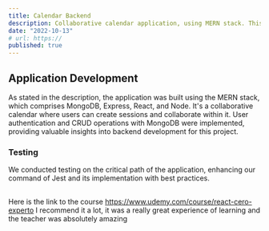 ```yaml
---
title: Calendar Backend
description: Collaborative calendar application, using MERN stack. This application is a Single Page Application (SPA) that I developed during a comprehensive React full-stack course on Udemy, taught by Fernando Herrera.
date: "2022-10-13"
# url: https://
published: true
---
```


## Application Development

As stated in the description, the application was built using the MERN stack, which comprises MongoDB, Express, React, and Node. It's a collaborative calendar where users can create sessions and collaborate within it. User authentication and CRUD operations with MongoDB were implemented, providing valuable insights into backend development for this project.

### Testing

We conducted testing on the critical path of the application, enhancing our command of Jest and its implementation with best practices.

##

Here is the link to the course https://www.udemy.com/course/react-cero-experto
I recommend it a lot, it was a really great experience of learning and the teacher was absolutely amazing